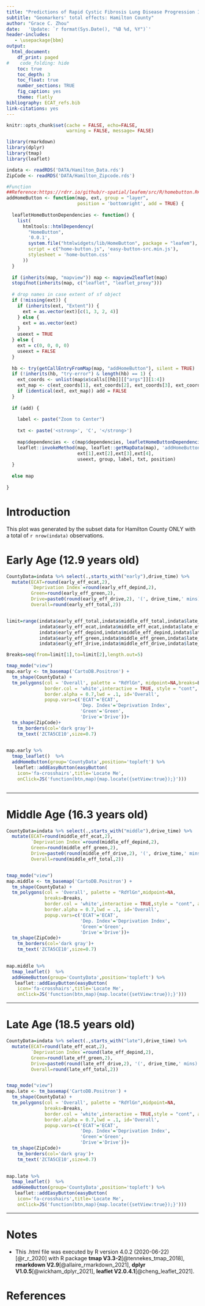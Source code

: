 ---
title: "Predictions of Rapid Cystic Fibrosis Lung Disease Progression Informed by Socioeconomic Deprivation and Traffic-Related Air Pollution Exposure"
subtitle: "Geomarkers' total effects: Hamilton County"
author: "Grace C. Zhou"
date:   'Update: `r format(Sys.Date(), "%B %d, %Y")`'
header-includes:
   - \usepackage{bbm}
output:
  html_document: 
    df_print: paged
#    code_folding: hide
    toc: true
    toc_depth: 3
    toc_float: true
    number_sections: TRUE
    fig_caption: yes
    theme: flatly
bibliography: ECAT_refs.bib
link-citations: yes
---

```{r setup,echo=FALSE,warning = FALSE, message= FALSE}

knitr::opts_chunk$set(cache = FALSE, echo=FALSE, 
                      warning = FALSE, message= FALSE)

library(rmarkdown)
library(dplyr)
library(tmap)
library(leaflet)

indata <- readRDS('DATA/Hamilton_Data.rds')
ZipCode <- readRDS('DATA/Hamilton_Zipcode.rds')

#Function
##Reference:https://rdrr.io/github/r-spatial/leafem/src/R/homebutton.R#sym-addZoomFullButton
addHomeButton <- function(map, ext, group = "layer",
                          position = 'bottomright', add = TRUE) {
  
  leafletHomeButtonDependencies <- function() {
    list(
      htmltools::htmlDependency(
        "HomeButton",
        '0.0.1',
        system.file("htmlwidgets/lib/HomeButton", package = "leafem"),
        script = c("home-button.js", 'easy-button-src.min.js'),
        stylesheet = 'home-button.css'
      ))
  }
  
  if (inherits(map, "mapview")) map <- mapview2leaflet(map)
  stopifnot(inherits(map, c("leaflet", "leaflet_proxy")))
  
  # drop names in case extent of sf object
  if (!missing(ext)) {
    if (inherits(ext, "Extent")) {
      ext = as.vector(ext)[c(1, 3, 2, 4)]
    } else {
      ext = as.vector(ext)
    }
    useext = TRUE
  } else {
    ext = c(0, 0, 0, 0)
    useext = FALSE
  }
  
  hb <- try(getCallEntryFromMap(map, "addHomeButton"), silent = TRUE)
  if (!inherits(hb, "try-error") & length(hb) == 1) {
    ext_coords <- unlist(map$x$calls[[hb]][["args"]][1:4])
    ext_map <- c(ext_coords[1], ext_coords[2], ext_coords[3], ext_coords[4])
    if (identical(ext, ext_map)) add = FALSE
  }
  
  if (add) {
    
    label <- paste("Zoom to Center")
    
    txt <- paste('<strong>', 'C', '</strong>')
    
    map$dependencies <- c(map$dependencies, leafletHomeButtonDependencies())
    leaflet::invokeMethod(map, leaflet::getMapData(map), 'addHomeButton',
                          ext[1],ext[2],ext[3],ext[4],
                          useext, group, label, txt, position)
  }
  
  else map
  
}


```

# Introduction

This plot was generated by the subset data for Hamilton County ONLY with a total of `r nrow(indata)` observations.

# Early Age (12.9 years old)

```{r early}

CountyData=indata %>% select(.,starts_with("early"),drive_time) %>%
  mutate(ECAT=round(early_eff_ecat,2),
         `Deprivation Index`=round(early_eff_depind,2),
         Green=round(early_eff_green,2),
         Drive=paste0(round(early_eff_drive,2), '(', drive_time,' mins)'),
         Overall=round(early_eff_total,2)) 


limit=range(indata$early_eff_total,indata$middle_eff_total,indata$late_eff_total,
            indata$early_eff_ecat,indata$middle_eff_ecat,indata$late_eff_ecat,
            indata$early_eff_depind,indata$middle_eff_depind,indata$late_eff_depind,
            indata$early_eff_green,indata$middle_eff_green,indata$late_eff_green,
            indata$early_eff_drive,indata$middle_eff_drive,indata$late_eff_drive)

Breaks=seq(from=limit[1],to=limit[2],length.out=5)

tmap_mode("view")
map.early <- tm_basemap('CartoDB.Positron') +
  tm_shape(CountyData) +
  tm_polygons(col = 'Overall', palette = "RdYlGn", midpoint=NA,breaks=Breaks,
              border.col = 'white',interactive = TRUE, style = "cont", alpha=0.5,
              border.alpha = 0.7,lwd = .1, id='Overall',
              popup.vars=c('ECAT'='ECAT',
                           'Dep. Index'='Deprivation Index',
                           'Green'='Green',
                           'Drive'='Drive'))+
  tm_shape(ZipCode)+
    tm_borders(col='dark gray')+
    tm_text('ZCTA5CE10',size=0.7)

   
map.early %>% 
  tmap_leaflet()  %>% 
  addHomeButton(group='CountyData',position='topleft') %>% 
   leaflet::addEasyButton(easyButton(
    icon='fa-crosshairs',title='Locate Me',
    onClick=JS('function(btn,map){map.locate({setView:true});}')))



```
********************************************************************************

# Middle Age (16.3 years old)

```{r middle}

CountyData=indata %>% select(.,starts_with("middle"),drive_time) %>%
  mutate(ECAT=round(middle_eff_ecat,2),
         `Deprivation Index`=round(middle_eff_depind,2),
         Green=round(middle_eff_green,2),
         Drive=paste0(round(middle_eff_drive,2), '(', drive_time,' mins)'),
         Overall=round(middle_eff_total,2))


tmap_mode("view")
map.middle <- tm_basemap('CartoDB.Positron') +
  tm_shape(CountyData) +
  tm_polygons(col = 'Overall', palette = "RdYlGn",midpoint=NA,
              breaks=Breaks,
              border.col = 'white',interactive = TRUE,style = "cont", alpha=0.5,
              border.alpha = 0.7,lwd = .1, id='Overall',
              popup.vars=c('ECAT'='ECAT',
                           'Dep. Index'='Deprivation Index',
                           'Green'='Green',
                           'Drive'='Drive'))+
  tm_shape(ZipCode)+
    tm_borders(col='dark gray')+
    tm_text('ZCTA5CE10',size=0.7)

   
map.middle %>% 
  tmap_leaflet()  %>% 
  addHomeButton(group='CountyData',position='topleft') %>% 
   leaflet::addEasyButton(easyButton(
    icon='fa-crosshairs',title='Locate Me',
    onClick=JS('function(btn,map){map.locate({setView:true});}')))


```
********************************************************************************

# Late Age (18.5 years old)

```{r late}

CountyData=indata %>% select(.,starts_with("late"),drive_time) %>%
  mutate(ECAT=round(late_eff_ecat,2),
         `Deprivation Index`=round(late_eff_depind,2),
         Green=round(late_eff_green,2),
         Drive=paste0(round(late_eff_drive,2), '(', drive_time,' mins)'),
         Overall=round(late_eff_total,2))


tmap_mode("view")
map.late <- tm_basemap('CartoDB.Positron') +
  tm_shape(CountyData) +
  tm_polygons(col = 'Overall', palette = "RdYlGn",midpoint=NA,
              breaks=Breaks,
              border.col = 'white',interactive = TRUE,style = "cont", alpha=0.5,
              border.alpha = 0.7,lwd = .1, id='Overall',
              popup.vars=c('ECAT'='ECAT',
                           'Dep. Index'='Deprivation Index',
                           'Green'='Green',
                           'Drive'='Drive'))+
  tm_shape(ZipCode)+
    tm_borders(col='dark gray')+
    tm_text('ZCTA5CE10',size=0.7)

   
map.late %>% 
  tmap_leaflet()  %>% 
  addHomeButton(group='CountyData',position='topleft') %>% 
   leaflet::addEasyButton(easyButton(
    icon='fa-crosshairs',title='Locate Me',
    onClick=JS('function(btn,map){map.locate({setView:true});}')))


```
********************************************************************************

# Notes

* This .html file was executed by R version 4.0.2 (2020-06-22)[@r_r_2020] with R package **tmap V3.3-2**[@tennekes_tmap_2018], **rmarkdown V2.9**[@allaire_rmarkdown_2021], **dplyr V1.0.5**[@wickham_dplyr_2021], **leaflet V2.0.4.1**[@cheng_leaflet_2021]. 

# References



